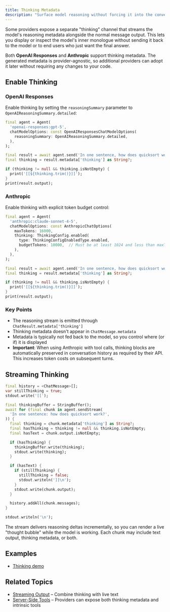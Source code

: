 ```yaml
---
title: Thinking Metadata
description: "Surface model reasoning without forcing it into the conversation transcript."
---
```


Some providers expose a separate "thinking" channel that streams the model's
reasoning metadata alongside the normal message output. This lets you display or
inspect the model's inner monologue without sending it back to the model or to
end users who just want the final answer.

Both **OpenAI Responses** and **Anthropic** support thinking metadata. The
generated metadata is provider-agnostic, so additional providers can adopt it
later without requiring any changes to your code.

## Enable Thinking

### OpenAI Responses

Enable thinking by setting the `reasoningSummary` parameter to
`OpenAIReasoningSummary.detailed`:

```dart
final agent = Agent(
  'openai-responses:gpt-5',
  chatModelOptions: const OpenAIResponsesChatModelOptions(
    reasoningSummary: OpenAIReasoningSummary.detailed,
  ),
);

final result = await agent.send('In one sentence, how does quicksort work?');
final thinking = result.metadata['thinking'] as String?;

if (thinking != null && thinking.isNotEmpty) {
  print('[[${thinking.trim()}]]');
}
print(result.output);
```

### Anthropic

Enable thinking with explicit token budget control:

```dart
final agent = Agent(
  'anthropic:claude-sonnet-4-5',
  chatModelOptions: const AnthropicChatOptions(
    maxTokens: 16000,
    thinking: ThinkingConfig.enabled(
      type: ThinkingConfigEnabledType.enabled,
      budgetTokens: 10000,  // Must be at least 1024 and less than maxTokens
    ),
  ),
);

final result = await agent.send('In one sentence, how does quicksort work?');
final thinking = result.metadata['thinking'] as String?;

if (thinking != null && thinking.isNotEmpty) {
  print('[[${thinking.trim()}]]');
}
print(result.output);
```

### Key Points

- The reasoning stream is emitted through `ChatResult.metadata['thinking']`
- Thinking metadata doesn't appear in `ChatMessage.metadata`
- Metadata is typically not fed back to the model, so you control where (or if)
  it is displayed
- **Important**: When using Anthropic with tool calls, thinking blocks are
  automatically preserved in conversation history as required by their API. This
  increases token costs on subsequent turns.

## Streaming Thinking

```dart
final history = <ChatMessage>[];
var stillThinking = true;
stdout.write('[[');

final thinkingBuffer = StringBuffer();
await for (final chunk in agent.sendStream(
  'In one sentence: how does quicksort work?',
)) {
  final thinking = chunk.metadata['thinking'] as String?;
  final hasThinking = thinking != null && thinking.isNotEmpty;
  final hasText = chunk.output.isNotEmpty;

  if (hasThinking) {
    thinkingBuffer.write(thinking);
    stdout.write(thinking);
  }

  if (hasText) {
    if (stillThinking) {
      stillThinking = false;
      stdout.writeln(']]\n');
    }
    stdout.write(chunk.output);
  }

  history.addAll(chunk.messages);
}

stdout.writeln('\n');
```

The stream delivers reasoning deltas incrementally, so you can render a live
"thought bubble" while the model is working. Each chunk may include text output,
thinking metadata, or both.

## Examples

- [Thinking demo](https://github.com/csells/dartantic_ai/blob/main/packages/dartantic_ai/example/bin/thinking.dart)

## Related Topics

- [Streaming Output](/streaming-output) – Combine thinking with live text
- [Server-Side Tools](/server-side-tools) – Providers can expose both thinking
  metadata and intrinsic tools
